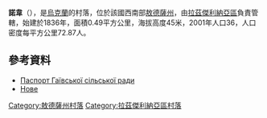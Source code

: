 {{expand|time=2016-09-03T01:14:50+00:00}}
{{coord|46|53|19|N|29|52|13|E|scale:30000|display=title}}

'''諾韋'''（{{lang-uk|Нове}}），是[[烏克蘭|烏克蘭]]的村落，位於該國西南部[[敖德薩州|敖德薩州]]，由[[拉茲傑利納亞區|拉茲傑利納亞區]]負責管轄，始建於1836年，面積0.49平方公里，海拔高度45米，2001年人口36，人口密度每平方公里72.87人。

==參考資料==
*[http://rozdilna-rda.odessa.gov.ua/files/rozdilna-rda/files/PASPORT/pasport_ga_vs_ko_s_l_s_ko_radi_na_01_01_2016_r_k.pdf Паспорт Гаївської сільської ради]
*[http://w1.c1.rada.gov.ua/pls/z7502/A005?rf7571=23032 Нове]{{dead link|date=2018年1月 |bot=InternetArchiveBot |fix-attempted=yes }}

{{DEFAULTSORT:Нове}}
[[Category:敖德薩州村落|Category:敖德薩州村落]]
[[Category:拉茲傑利納亞區村落|Category:拉茲傑利納亞區村落]]


{{Odessa-geo-stub}}
